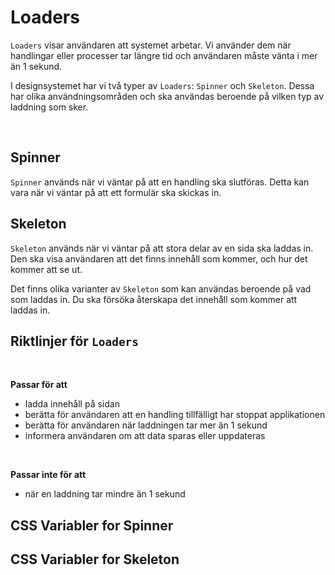
<Meta title="Komponenter/Loaders" />

# Loaders

`Loaders` visar användaren att systemet arbetar.
Vi använder dem när handlingar eller processer tar längre tid och användaren måste vänta i mer än 1 sekund.

I designsystemet har vi två typer av `Loaders`: `Spinner` och `Skeleton`. Dessa har olika användningsområden och ska användas beroende på vilken typ av laddning som sker.

<br/>

## Spinner

`Spinner` används när vi väntar på att en handling ska slutföras. Detta kan vara när vi väntar på att ett formulär ska skickas in.

<Canvas of={SpinnerStories.Preview} />

## Skeleton

`Skeleton` används när vi väntar på att stora delar av en sida ska laddas in. Den ska visa användaren att det finns innehåll som kommer, och hur det kommer att se ut.

Det finns olika varianter av `Skeleton` som kan användas beroende på vad som laddas in.
Du ska försöka återskapa det innehåll som kommer att laddas in.

<Canvas of={SkeletonStories.UsageExample} />

## Riktlinjer för `Loaders`

<br />

**Passar för att**
- ladda innehåll på sidan
- berätta för användaren att en handling tillfälligt har stoppat applikationen
- berätta för användaren när laddningen tar mer än 1 sekund
- informera användaren om att data sparas eller uppdateras

<br />

**Passar inte för att**
- när en laddning tar mindre än 1 sekund

## CSS Variabler for Spinner

<CssVariables css={cssSpinner} />

## CSS Variabler for Skeleton

<CssVariables css={cssSkeleton} />
